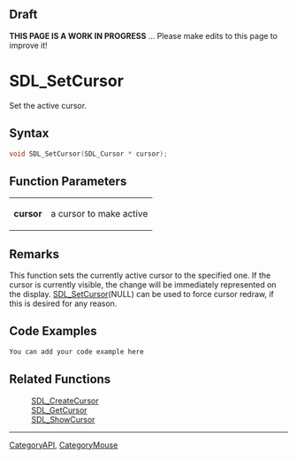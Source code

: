 
== Draft ==


'''THIS PAGE IS A WORK IN PROGRESS''' ... Please make edits to this page to improve it!


= SDL_SetCursor =

Set the active cursor.

== Syntax ==

<syntaxhighlight lang='c'>
void SDL_SetCursor(SDL_Cursor * cursor);
</syntaxhighlight>

== Function Parameters ==

{|
|'''cursor'''
|a  cursor to make active
|}

== Remarks ==

This function sets the currently active cursor to the specified one. If
the cursor is currently visible, the change will be immediately represented
on the display. [[SDL_SetCursor]](NULL) can be used to force cursor redraw,
if this is desired for any reason.

== Code Examples ==


<syntaxhighlight lang='c++'>
You can add your code example here
</syntaxhighlight>


== Related Functions ==

:[[SDL_CreateCursor]]
:[[SDL_GetCursor]]
:[[SDL_ShowCursor]]

----
[[CategoryAPI]], [[CategoryMouse]]


